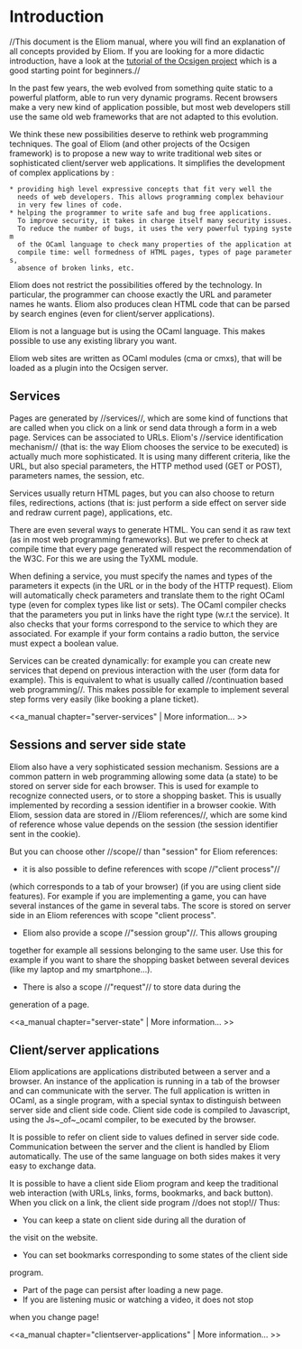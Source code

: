 =Introduction=

//This document is the Eliom manual, where you will find an explanation
of all concepts provided by Eliom.
If you are looking for a more didactic introduction,
have a look at the [[wiki(36):|tutorial of the Ocsigen project]]
which is a good starting point for beginners.//

In the past few years, the web evolved from something quite static
to a powerful platform, able to run very dynamic programs.
Recent browsers make a very new kind of application possible,
but most web developers still use the same old web frameworks
that are not adapted to this evolution.

We think these new possibilities deserve to rethink web
programming techniques.
The goal of Eliom (and other projects of the Ocsigen framework)
is to propose a new way to write
traditional web sites or sophisticated client/server web applications.
It simplifies the development of complex applications by :

 * providing high level expressive concepts that fit very well the
   needs of web developers. This allows programming complex behaviour
   in very few lines of code.
 * helping the programmer to write safe and bug free applications.
   To improve security, it takes in charge itself many security issues.
   To reduce the number of bugs, it uses the very powerful typing system
   of the OCaml language to check many properties of the application at
   compile time: well formedness of HTML pages, types of page parameters,
   absence of broken links, etc.

Eliom does not restrict the possibilities offered by the technology.
In particular, the programmer can choose exactly the URL and parameter
names he wants. Eliom also produces clean HTML code that can be parsed
by search engines (even for client/server applications).

Eliom is not a language but is using the OCaml language.
This makes possible to use any existing library you want.

Eliom web sites are written as OCaml modules (cma or cmxs),
that will be loaded as a plugin into the Ocsigen server.

==Services==

Pages are generated by //services//, which are some kind of functions
that are called when you click on a link or send data through a form in
a web page. Services can be associated to URLs. Eliom's
//service identification mechanism// (that is: the way Eliom chooses the
service to be executed) is actually much more sophisticated.
It is using many different criteria, like the URL, but also
special parameters, the HTTP method used (GET or POST),
parameters names, the session, etc.

Services usually return HTML pages, but you can also choose to return
files, redirections, actions (that is: just perform a side effect on
server side and redraw current page), applications, etc.

There are even several ways to generate HTML. You can send it as raw text
(as in most web programming frameworks). But we prefer to check at compile
time that every page generated will respect the recommendation of the W3C.
For this we are using the TyXML module.

When defining a service, you must specify the names and types of the
parameters it expects (in the URL or in the body of the HTTP request).
Eliom will automatically check parameters and translate them to the
right OCaml type (even for complex types like list or sets).
The OCaml compiler checks that the parameters you put in links have
the right type (w.r.t the service). It also checks that your forms
correspond to the service to which they are associated. For example
if your form contains a radio button, the service must expect a
boolean value.

Services can be created dynamically: for example you can create
new services that depend on previous interaction with the user
(form data for example). This is equivalent to what is usually called
//continuation based web programming//. This makes possible for example
to implement several step forms very easily (like booking a plane ticket).

<<a_manual chapter="server-services" | More information... >>

==Sessions and server side state==

Eliom also have a very sophisticated session mechanism.
Sessions are a common pattern in web programming allowing
some data (a state) to be stored on server side for each browser.
This is used for example to recognize connected users,
or to store a shopping basket. This
is usually implemented by recording a session identifier in a browser cookie.
With Eliom, session data are stored in //Eliom references//, which are some
kind of reference whose value depends on the session (the session identifier
sent in the cookie).

But you can choose other //scope// than "session" for Eliom references:
* it is also possible to define references with scope //"client process"//
(which corresponds to a tab of your browser)
(if you are using client side features). For example if you are implementing
a game, you can have several instances of the game in several tabs. The score
is stored on server side in an Eliom references with scope "client process".
* Eliom also provide a scope //"session group"//. This allows grouping
together for example all sessions belonging to the same user.
Use this for example if you want to share the shopping basket
between several devices (like my laptop and my smartphone...).
* There is also a scope //"request"// to store data during the
generation of a page.

<<a_manual chapter="server-state" | More information... >>

==Client/server applications==

Eliom applications are applications distributed between a server and a browser.
An instance of the application is running in a tab of the browser and
can communicate with the server.
The full application is written in OCaml, as a single program,
with a special syntax to
distinguish between server side and client side code.
Client side code is compiled to Javascript, using the Js~_of~_ocaml
compiler, to be executed by the browser.

It is possible to refer on client side to values defined in server side code.
Communication between the server and the client is handled
by Eliom automatically. The use of the same language on both sides
makes it very easy to exchange data.

It is possible to have a client side Eliom program and keep the traditional
web interaction (with URLs, links, forms, bookmarks, and back button).
When you click on a link, the client side program //does not stop!//
Thus:
* You can keep a state on client side during all the duration of
the visit on the website.
* You can set bookmarks corresponding to some states of the client side
program.
* Part of the page can persist after loading a new page.
* If you are listening music or watching a video, it does not stop
when you change page!

<<a_manual chapter="clientserver-applications" | More information... >>
